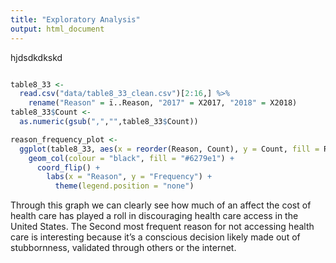```yaml
---
title: "Exploratory Analysis"
output: html_document
---
```

hjdsdkdkskd
```r

```

```r
table8_33 <-
  read.csv("data/table8_33_clean.csv")[2:16,] %>%
    rename("Reason" = ï..Reason, "2017" = X2017, "2018" = X2018)
table8_33$Count <-
  as.numeric(gsub(",","",table8_33$Count))

reason_frequency_plot <-
  ggplot(table8_33, aes(x = reorder(Reason, Count), y = Count, fill = Reason)) +
    geom_col(colour = "black", fill = "#6279e1") +
      coord_flip() +
        labs(x = "Reason", y = "Frequency") +
          theme(legend.position = "none")
```

Through this graph we can clearly see how much of an affect the cost of health care has played a roll in discouraging health care access in the United States. The Second most frequent reason for not accessing health care is interesting because it's a conscious decision likely made out of stubbornness, validated through others or the internet.